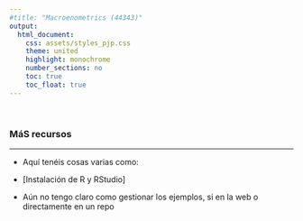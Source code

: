 ```yaml
---
#title: "Macroenometrics (44343)"
output:
  html_document:
    css: assets/styles_pjp.css
    theme: united
    highlight: monochrome 
    number_sections: no
    toc: true
    toc_float: true
---
```


<br>

### MáS recursos

-------------------

- Aquí tenéis cosas varias como:

- [Instalación de R y RStudio]




- Aún no tengo claro como gestionar los ejemplos, si en la web o directamente en un repo